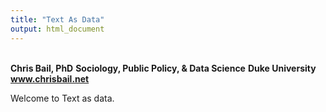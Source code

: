 ```yaml
---
title: "Text As Data"
output: html_document
---
```


<br>
**Chris Bail, PhD**
**Sociology, Public Policy, & Data Science**
**Duke University**  
**[www.chrisbail.net](http://www.chrisbail.net)**  


Welcome to Text as data.